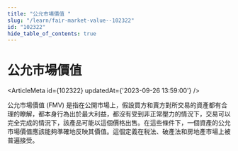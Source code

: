 ```yaml
---
title: "公允市場價值 "
slug: "/learn/fair-market-value--102322"
id: "102322"
hide_table_of_contents: true
---
```



# 公允市場價值 

<ArticleMeta id={102322} updatedAt={'2023-09-26 13:59:00'} />
<div className='border-solid border-b border-t-0 my-4 border-[var(--ifm-color-gray-300)]' />

公允市場價值 (FMV) 是指在公開市場上，假設買方和賣方對所交易的資產都有合理的瞭解，都本身行為出於最大利益，都沒有受到非正常壓力的情況下，交易可以完全完成的情況下，該產品可能以這個價格出售。在這些條件下，一個資產的公允市場價值應該能夠準確地反映其價值。這個定義在税法、破產法和房地產市場上被普遍接受。

